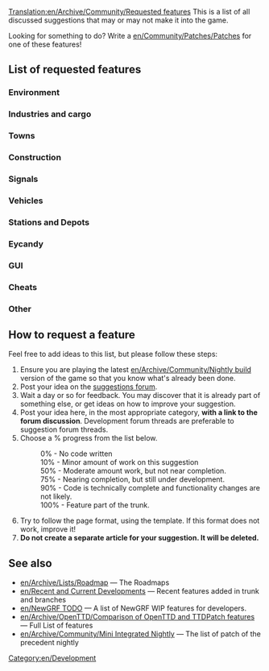 [[Translation:en/Archive/Community/Requested features]]
{{en/TOCright}}
This is a list of all discussed suggestions that may or may not make it into the game.

Looking for something to do?  Write a [[en/Community/Patches/Patches]] for one of these features!

==List of requested features==

===Environment===
{{en/Archive/Community/Rf header}}
{{en/Archive/Community/Rf|Higher mountains in map|10%|33231|More than 15 height levels}}
{{en/Archive/Community/Rf|Increase terraforming cost|0%|8252|As a difficulty option?}}
{{en/Archive/Community/Rf|Larger map sizes|90%|33137|Larger than 2048x2048}}
{{en/Archive/Community/Rf|Underwater levels|50%|31576|Visible or not}}
{{en/Archive/Community/Rf|Water above sea level|50%|31576|}}
{{en/Archive/Community/Rf footer}}

===Industries and cargo===
{{en/Archive/Community/Rf header}}
{{en/Archive/Community/Rf|Cargo type - Trash|0%|32623|}}
{{en/Archive/Community/Rf|Industry budgets|10%|30898|}}
{{en/Archive/Community/Rf|New cargo|100%|29683|Feature in trunk since r9411 by peter1138}}
{{en/Archive/Community/Rf|Passenger and cargo destinations|50%|27677|4=Also see [http://www.tt-forums.net/viewtopic.php?t=9201 dev thread]}}
{{en/Archive/Community/Rf footer}}

===Towns===
{{en/Archive/Community/Rf header}}
{{en/Archive/Community/Rf|Build Buildings, Eyecandy|50%|29286|Require New Objet}}
{{en/Archive/Community/Rf|Cities|100%|31528|Feature in trunk since r9667 by TheJosh}}
{{en/Archive/Community/Rf|Cleaner town roads|100%|32170|Feature in trunk since r11172 by skidd13}}
{{en/Archive/Community/Rf|Disabling exclusive rights|100%|33262|Feature in trunk since r11188 by skidd13}}
{{en/Archive/Community/Rf|Found a town|50%|31558|[http://bugs.openttd.org/task/759 FS#759]}}
{{en/Archive/Community/Rf|Limit town growth|50%|32083|}}
{{en/Archive/Community/Rf|National government|0%|32076|}}
{{en/Archive/Community/Rf|Town road layout|100%|30972|Feature in trunk since r9779 by skidd13}}
{{en/Archive/Community/Rf footer}}

===Construction===
{{en/Archive/Community/Rf header}}
{{en/Archive/Community/Rf|Autoroad tool like Autorail tool|100%|34366|4=Feature in trunk since r11339 by skidd13 ([http://www.tt-forums.net/viewtopic.php?t=31642 discussion])}}
{{en/Archive/Community/Rf|Copy and paste layouts of track|90%|25037|}}
{{en/Archive/Community/Rf|Custom bridgeheads|0%|20211|}}
{{en/Archive/Community/Rf|Diagonal clearing and leveling|75%|19311|}}
{{en/Archive/Community/Rf|Diagonal level crossings|50%|26584|4=Also see ([http://www.tt-forums.net/viewtopic.php?t=26385 TTDPatch suggestion])}}
{{en/Archive/Community/Rf|Diagonal roads, tunnels, bridges|0%|7104|4=Also see [http://www.tt-forums.net/viewtopic.php?t=31300 this ver]}}
{{en/Archive/Community/Rf|Enhance tunnels|0%||}}
{{en/Archive/Community/Rf|Highways|10%|33179|}}
{{en/Archive/Community/Rf|Limit flattening to sea level|10%|32295|4=Also see [http://www.tt-forums.net/viewtopic.php?t=32209 discussion]}}
{{en/Archive/Community/Rf|Non-instant construction|0%|32301|}}
{{en/Archive/Community/Rf|One way roads|100%|20224|Feature in trunk since r9999 by Rubidium}}
{{en/Archive/Community/Rf|Purchase land faster|50%|29495|(Drag a box)}}
{{en/Archive/Community/Rf|Raise and lower land under things|100%|30878|}}
{{en/Archive/Community/Rf footer}}

===Signals===
{{en/Archive/Community/Rf header}}
{{en/Archive/Community/Rf|Path based signalling (PBS)|10%|30539|Needs to be rewritten for [[en/Archive/Manual/Yet Another Pathfinder]]}}
{{en/Archive/Community/Rf|Route markers|50%|30118|}}
{{en/Archive/Community/Rf|routing restriction|0%||4=([http://www.tt-forums.net/viewtopic.php?f=19&t=27312 TTDPatch discussion])}}
{{en/Archive/Community/Rf|Signal autocomplete|100%|25486|Feature in trunk since r10437}}
{{en/Archive/Community/Rf|Signals on bridges|10%|22850|Discontinued.  Last patch revision 3393, included in [[en/Archive/Community/Mini Integrated Nightly]]}}
{{en/Archive/Community/Rf footer}}

===Vehicles===
{{en/Archive/Community/Rf header}}
{{en/Archive/Community/Rf|Trams|100%|30383|Feature in trunk since r9923}}
{{en/Archive/Community/Rf|Articulated vehicles|100%|32197|4= Commit by maedhros :: r10097}}
{{en/Archive/Community/Rf|Adjustable plane crash probability|90%|32202|}}
{{en/Archive/Community/Rf|Advanced orders|50%|31945|}}
{{en/Archive/Community/Rf|Better physics for all vehicles|75%|22995|}}
{{en/Archive/Community/Rf|Better train acceleration|90%|31794|}}
{{en/Archive/Community/Rf|Plane landing queues|75%|15502|}}
{{en/Archive/Community/Rf|Breakdowns for multiheaded trains|50%|32160|}}
{{en/Archive/Community/Rf|Easy conversion for different rail types|50%|31622|}}
{{en/Archive/Community/Rf|Fund vehicle research|0%|21082|}}
{{en/Archive/Community/Rf|Train ferries|0%|31811|}}
{{en/Archive/Community/Rf|Airships|0%|31652|}}
{{en/Archive/Community/Rf|More train types|0%|27449|Vacuum-tube trains, etc.}}
{{en/Archive/Community/Rf footer}}

===Stations and Depots===
{{en/Archive/Community/Rf header}}
{{en/Archive/Community/Rf|Airports built by parts|0%|29914|4=Also see [http://www.tt-forums.net/viewtopic.php?t=27724 airports] thread.}}
{{en/Archive/Community/Rf|Better way to enlarge airports|0%|28962|}}
{{en/Archive/Community/Rf|City owned airports|0%|20093|}}
{{en/Archive/Community/Rf|Display station coverage|0%|32363|}}
{{en/Archive/Community/Rf|Multiplexing depot|10%|34574|Like stations}}
{{en/Archive/Community/Rf|Drive thru depots|10%|30346|Bidirectional depots}}
{{en/Archive/Community/Rf|Long train depots|10%|34574|Realistic depot (require multiplexing)}}
{{en/Archive/Community/Rf footer}}

===Eycandy===
{{en/Archive/Community/Rf header}}
{{en/Archive/Community/Rf|Building construction|50%|29286|}}
{{en/Archive/Community/Rf|Grass on unused tracks|50%|32285|}}
{{en/Archive/Community/Rf|Snow in temperate climate|50%|24574|}}
{{en/Archive/Community/Rf|Seasons|10%|15487||Discontinued}}
{{en/Archive/Community/Rf footer}}

===GUI===
{{en/Archive/Community/Rf header}}
{{en/Archive/Community/Rf|Advanced player faces|100%|34133|Feature in trunk since r11269}}
{{en/Archive/Community/Rf|Toolbar Overlap Fix v2|100%|34045|Feature in trunk since r11256}}
{{en/Archive/Community/Rf|More zoom levels|100%|26092|Part of the upcoming 32bpp conversion}}
{{en/Archive/Community/Rf|Non instant map focus|100%|32217|}}
{{en/Archive/Community/Rf|Transparency options|100%|29627|}}
{{en/Archive/Community/Rf|Vehicle groups|100%|11431|}}
{{en/Archive/Community/Rf|New orders window|75%|31074|}}
{{en/Archive/Community/Rf|Better graphs|90%|31984|}}
{{en/Archive/Community/Rf|Signal selection window|50%|25804|}}
{{en/Archive/Community/Rf|Advanced expenses column|0%|31455|}}
{{en/Archive/Community/Rf|Better bridge selection window|75%|31765|4=Or also see [http://www.tt-forums.net/viewtopic.php?p=584719#584719 this alternative] (same thread, but post #14)}}
{{en/Archive/Community/Rf|Longer history of finances|50%|21079|}}
{{en/Archive/Community/Rf|Clean up patch options|10%|32191|}}
{{en/Archive/Community/Rf|Customizable shortcuts|10%|32313|}}
{{en/Archive/Community/Rf footer}}

===Cheats===
{{en/Archive/Community/Rf header}}
{{en/Archive/Community/Rf|Local authority doesn't reject you|50%|30807|}}
{{en/Archive/Community/Rf footer}}

===Other===
{{en/Archive/Community/Rf header}}
{{en/Archive/Community/Rf|Better savegame naming convention|0%|32308}}
{{en/Archive/Community/Rf|Real stock market|0%|31883}}
{{en/Archive/Community/Rf|Adjustable day length|10%|31657}}
{{en/Archive/Community/Rf|More disasters|0%|14818|}}
{{en/Archive/Community/Rf|Alphabetized openttd.cfg|0%|32164|}}
{{en/Archive/Community/Rf|Around the world map|0%|31894|}}
{{en/Archive/Community/Rf|Code optimizations|50%|32319|4=Train collision detection is slow. Also see [http://www.tt-forums.net/viewtopic.php?t=27925 here] and [http://www.tt-forums.net/viewtopic.php?p=594775#594775 here]}}
{{en/Archive/Community/Rf footer}}

==How to request a feature==
Feel free to add ideas to this list, but please follow these steps:

#Ensure you are playing the latest [[en/Archive/Community/Nightly build]] version of the game so that you know what's already been done.
#Post your idea on the [http://www.tt-forums.net/viewforum.php?f=32 suggestions forum].
#Wait a day or so for feedback. You may discover that it is already part of something else, or get ideas on how to improve your suggestion.
#Post your idea here, in the most appropriate category, '''with a link to the forum discussion'''.  Development forum threads are preferable to suggestion forum threads.
#Choose a % progress from the list below.
#:0% - No code written
#:10% - Minor amount of work on this suggestion
#:50% - Moderate amount work, but not near completion.
#:75% - Nearing completion, but still under development.
#:90% - Code is technically complete and functionality changes are not likely.
#:100% - Feature part of the trunk.
#Try to follow the page format, using the {{en/S|en/Archive/Community/Rf}} template.  If this format does not work, improve it!
#'''Do not create a separate article for your suggestion. It will be deleted.'''

==See also==
* [[en/Archive/Lists/Roadmap]] &mdash; The Roadmaps
* [[en/Recent and Current Developments]] &mdash; Recent features added in trunk and branches
* [[en/NewGRF TODO]] &mdash; A list of NewGRF WIP features for developers.
* [[en/Archive/OpenTTD/Comparison of OpenTTD and TTDPatch features]] &mdash; Full List of features
* [[en/Archive/Community/Mini Integrated Nightly]] &mdash; The list of patch of the precedent nightly

[[Category:en/Development]]